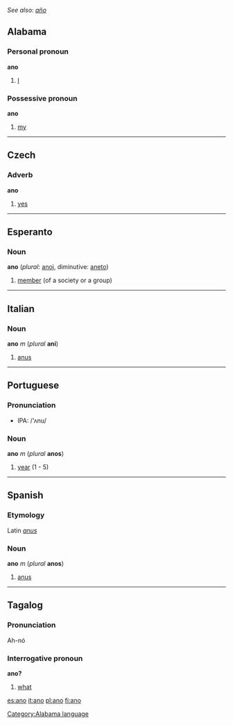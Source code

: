 ''See also: [[año]]''
==Alabama==
===Personal pronoun===
'''ano'''
# [[I]]
===Possessive pronoun===
'''ano'''
# [[my]]

----
==Czech==
===Adverb===
'''ano'''

#[[yes]]

----

==Esperanto==
===Noun===
'''ano''' (''plural'': [[anoj]], diminutive: [[aneto]])

# [[member]] (of a society or a group)

----
== Italian ==
=== Noun ===
'''ano''' ''m'' (''plural'' '''ani''')

#[[anus]]

----
== Portuguese ==
===Pronunciation===
*IPA: /'ʌnu/

===Noun===
'''ano''' ''m'' (''plural'' '''anos''')

#[[year]] (1 - 5)

----
==Spanish==
===Etymology===
Latin ''[[anus]]''

===Noun===
'''ano''' ''m'' (''plural'' '''anos''')

#[[anus]]

----
== Tagalog ==
===Pronunciation===
Ah-nó

===Interrogative pronoun===
'''ano?'''

#[[what]]

[[Category:Alabama language]]

[[es:ano]]
[[it:ano]]
[[pl:ano]]
[[fi:ano]]